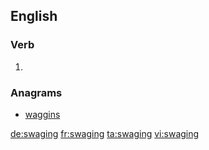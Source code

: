 ==English==

===Verb===
{{head|en}}

# {{present participle of|swage}}

===Anagrams===
* [[waggins#English|waggins]]

[[de:swaging]]
[[fr:swaging]]
[[ta:swaging]]
[[vi:swaging]]